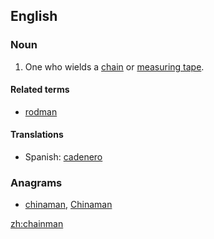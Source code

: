 ==English==

===Noun===
{{en-noun|head=[[chain]][[man]]|pl=chainmen}}

# {{context|surveying}} One who wields a [[chain]] or [[measuring tape]].

====Related terms====
* [[rodman]]

====Translations====
{{trans-top|one who wields a chain}}
* Spanish: [[cadenero]]
{{trans-mid}}
{{trans-bottom}}

===Anagrams===
* [[chinaman#English|chinaman]], [[Chinaman#English|Chinaman]]

[[zh:chainman]]